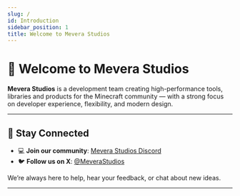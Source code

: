 ```yaml
---
slug: /
id: Introduction
sidebar_position: 1
title: Welcome to Mevera Studios
---
```



# 👋 Welcome to Mevera Studios

**Mevera Studios** is a development team creating high-performance tools, libraries and products for the Minecraft community — with a strong focus on developer experience, flexibility, and modern design.

---

## 💬 Stay Connected

- 💻 **Join our community**: [Mevera Studios Discord](https://discord.mevera.studio)
- 🐦 **Follow us on X**: [@MeveraStudios](https://x.com/MeveraStudios)

We’re always here to help, hear your feedback, or chat about new ideas.

---